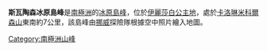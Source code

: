 {{coord|69|49|S|74|30|E|display=title}}

'''斯瓦陶森冰原島峰'''是[[南極洲|南極洲]]的[[冰原島峰|冰原島峰]]，位於[[伊麗莎白公主地|伊麗莎白公主地]]，處於[[卡洛琳米科爾森山|卡洛琳米科爾森山]]東南約7公里，該島峰由[[挪威|挪威]]探險隊根據空中照片繪入地圖。

{{Antarctica-geo-stub}}
[[Category:南極洲山峰|Category:南極洲山峰]]